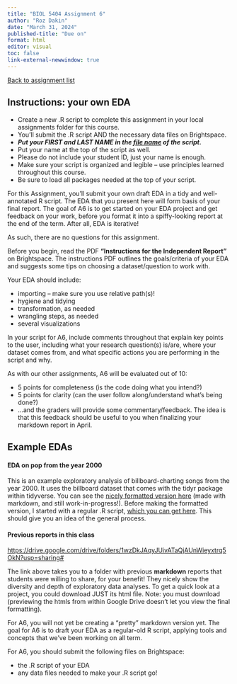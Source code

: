 ```yaml
---
title: "BIOL 5404 Assignment 6"
author: "Roz Dakin"
date: "March 31, 2024"
published-title: "Due on"
format: html
editor: visual
toc: false
link-external-newwindow: true
---
```


[Back to assignment list](index.html#assignments)

## Instructions: your own EDA

-   Create a new .R script to complete this assignment in your local assignments folder for this course.
-   You'll submit the .R script AND the necessary data files on Brightspace.
-   ***Put your FIRST and LAST NAME in the [file name]{.underline} of the script.***
-   Put your name at the top of the script as well.
-   Please do not include your student ID, just your name is enough.
-   Make sure your script is organized and legible – use principles learned throughout this course.
-   Be sure to load all packages needed at the top of your script.

For this Assignment, you’ll submit your own draft EDA in a tidy and well-annotated R script. The EDA that you present here will form basis of your final report. The goal of A6 is to get started on your EDA project and get feedback on your work, before you format it into a spiffy-looking report at the end of the term. After all, EDA is iterative!

As such, there are no questions for this assignment.

Before you begin, read the PDF **"Instructions for the Independent Report"** on Brightspace. The instructions PDF outlines the goals/criteria of your EDA and suggests some tips on choosing a dataset/question to work with.

Your EDA should include:

-   importing -- make sure you use relative path(s)!
-   hygiene and tidying
-   transformation, as needed
-   wrangling steps, as needed
-   several visualizations

In your script for A6, include comments throughout that explain key points to the user, including what your research question(s) is/are, where your dataset comes from, and what specific actions you are performing in the script and why.

As with our other assignments, A6 will be evaluated out of 10:

-   5 points for completeness (is the code doing what you intend?)
-   5 points for clarity (can the user follow along/understand what's being done?)
-   ...and the graders will provide some commentary/feedback. The idea is that this feedback should be useful to you when finalizing your markdown report in April.

## Example EDAs

#### EDA on pop from the year 2000

This is an example exploratory analysis of billboard-charting songs from the year 2000. It uses the billboard dataset that comes with the tidyr package within tidyverse. You can see the [nicely formatted version here](https://rozdakin.github.io/BIOL5404/billboard_hits_EDA.html){target="_blank"} (made with markdown, and still work-in-progress!). Before making the formatted version, I started with a regular .R script, [which you can get here](https://github.com/rozdakin/billboard). This should give you an idea of the general process.

#### Previous reports in this class

<https://drive.google.com/drive/folders/1wzDkJAqyJUivATaQjAUnWieyxtrq5OkN?usp=sharing#>

The link above takes you to a folder with previous **markdown** reports that students were willing to share, for your benefit! They nicely show the diversity and depth of exploratory data analyses. To get a quick look at a project, you could download JUST its html file. Note: you must download (previewing the htmls from within Google Drive doesn't let you view the final formatting).

For A6, you will not yet be creating a "pretty" markdown version yet. The goal for A6 is to draft your EDA as a regular-old R script, applying tools and concepts that we've been working on all term.

For A6, you should submit the following files on Brightspace:

-   the .R script of your EDA
-   any data files needed to make your .R script go!
